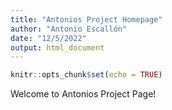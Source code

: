 ```yaml
---
title: "Antonios Project Homepage"
author: "Antonio Escallón"
date: "12/5/2022"
output: html_document
---
```


```r
knitr::opts_chunk$set(echo = TRUE)
```

Welcome to Antonios Project Page!